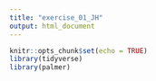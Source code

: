 ```yaml
---
title: "exercise_01_JH"
output: html_document
---
```


```r
knitr::opts_chunk$set(echo = TRUE)
library(tidyverse)
library(palmer)
```


